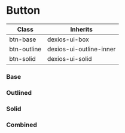 
<Meta of={ButtonStories} />

# Button

| Class       | Inherits                |
| ----------- | ----------------------- |
| btn-base    | dexios-ui-box           |
| btn-outline | dexios-ui-outline-inner |
| btn-solid   | dexios-ui-solid         |

### Base

<Canvas withToolbar of={ButtonStories.ButtonBase} />

### Outlined

<Canvas withToolbar of={ButtonStories.ButtonOutline} />

### Solid

<Canvas withToolbar of={ButtonStories.ButtonSolid} />

### Combined

<Canvas withToolbar of={ButtonStories.ButtonCombined} />
